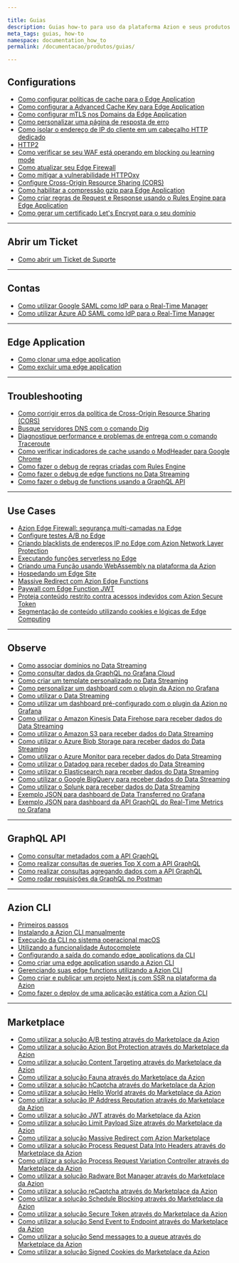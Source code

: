 ```yaml
---

title: Guias
description: Guias how-to para uso da plataforma Azion e seus produtos.
meta_tags: guias, how-to
namespace: documentation_how_to
permalink: /documentacao/produtos/guias/

---
```



## Configurations

- [Como configurar políticas de cache para o Edge Application](/pt-br/documentacao/produtos/guias/edge-caching/)
- [Como configurar a Advanced Cache Key para Edge Application](/pt-br/documentacao/produtos/guias/desempenho-apis-sites-application-acceleration/)
- [Como configurar mTLS nos Domains da Edge Application](/pt-br/documentacao/produtos/guias/mtls/)
- [Como personalizar uma página de resposta de erro](/pt-br/documentacao/produtos/guias/personalizar-pagina-resposta-erro/)
- [Como isolar o endereço de IP do cliente em um cabeçalho HTTP dedicado](/pt-br/documentacao/produtos/guias/ip-original-header/)
- [HTTP2](/pt-br/documentacao/produtos/guias/http2/)
- [Como verificar se seu WAF está operando em blocking ou learning mode](/pt-br/documentacao/produtos/guias/como-verificar-modo-do-seu-waf/)
- [Como atualizar seu Edge Firewall](/pt-br/documentacao/produtos/guias/como-atualizar-seu-edge-firewall/)
- [Como mitigar a vulnerabilidade HTTPOxy](/pt-br/documentacao/produtos/guias/como-mitigar-vulnerabilidade-httpoxy/)
- [Configure Cross-Origin Resource Sharing (CORS)](/pt-br/documentacao/produtos/guias/cross-origin-resource-sharing-cors/)
- [Como habilitar a compressão gzip para Edge Application](/pt-br/documentacao/produtos/guias/use-gzip-mime-types/)
- [Como criar regras de Request e Response usando o Rules Engine para Edge Application](/pt-br/documentacao/produtos/guias/sites-estaticos-na-edge/)
- [Como gerar um certificado Let's Encrypt para o seu domínio](/pt-br/documentacao/produtos/guias/como-gerar-um-certificado-lets-encrypt/)

---

## Abrir um Ticket

- [Como abrir um Ticket de Suporte](/pt-br/documentacao/produtos/guias/abrir-tickets/)

---

## Contas

- [Como utilizar Google SAML como IdP para o Real-Time Manager](/pt-br/documentacao/produtos/guias/sso-google-saml/)
- [Como utilizar Azure AD SAML como IdP para o Real-Time Manager](/pt-br/documentacao/produtos/guias/sso-azure-saml/)

---

## Edge Application

- [Como clonar uma edge application](/pt-br/documentacao/produtos/guias/clonar-edge-application/)
- [Como excluir uma edge application](/pt-br/documentacao/produtos/guias/excluir-edge-application/)

---

## Troubleshooting

- [Como corrigir erros da política de Cross-Origin Resource Sharing (CORS)](/pt-br/documentacao/produtos/guias/erros-cors/)
- [Busque servidores DNS com o comando Dig](/pt-br/documentacao/produtos/guias/executar-o-comando-dig/)
- [Diagnostique performance e problemas de entrega com o comando Traceroute](/pt-br/documentacao/produtos/guias/executar-o-comando-traceroute/)
- [Como verificar indicadores de cache usando o ModHeader para Google Chrome](/pt-br/documentacao/produtos/guias/verificar-tempo-de-cache-da-pagina/)
- [Como fazer o debug de regras criadas com Rules Engine](/pt-br/documentacao/produtos/guias/debug-regras/)
- [Como fazer o debug de edge functions no Data Streaming](/pt-br/documentacao/produtos/guias/debugging-functions-data-streaming/)
- [Como fazer o debug de functions usando a GraphQL⁠ API](/pt-br/documentacao/produtos/guias/debugging-functions-graphql/)

---

## Use Cases

- [Azion Edge Firewall: segurança multi-camadas na Edge](/pt-br/documentacao/produtos/guias/edge-firewall/)
- [Configure testes A/B no Edge](/pt-br/documentacao/produtos/guias/ab-testing/)
- [Criando blacklists de endereços IP no Edge com Azion Network Layer Protection](/pt-br/documentacao/produtos/guias/blacklists-enderecos-ip-edge/)
- [Executando funções serverless no Edge](/pt-br/documentacao/produtos/guias/funcoes-serverless/)
- [Criando uma Função usando WebAssembly na plataforma da Azion](/pt-br/documentacao/produtos/guias/webassembly-na-plataforma-azion/)
- [Hospedando um Edge Site](/pt-br/documentacao/produtos/guias/hospedagem-edge-site/)
- [Massive Redirect com Azion Edge Functions](/pt-br/documentacao/produtos/guias/massive-redirect/)
- [Paywall com Edge Function JWT](/pt-br/documentacao/produtos/guias/paywall-edge-function-jwt/)
- [Proteja conteúdo restrito contra acessos indevidos com Azion Secure Token](/pt-br/documentacao/produtos/guias/secure-token/)
- [Segmentação de conteúdo utilizando cookies e lógicas de Edge Computing](/pt-br/documentacao/produtos/guias/segmentacao-conteudo/)

---

## Observe

- [Como associar domínios no Data Streaming](/pt-br/documentacao/produtos/guias/data-streaming-associar-dominios/)
- [Como consultar dados da GraphQL no Grafana Cloud](/pt-br/documentacao/produtos/guias/graphql-grafana-cloud/)
- [Como criar um template personalizado no Data Streaming](/pt-br/documentacao/produtos/guias/data-streaming-template-personalizado/)
- [Como personalizar um dashboard com o plugin da Azion no Grafana](/pt-br/documentacao/produtos/guias/azion-plugin-grafana/)
- [Como utilizar o Data Streaming](/pt-br/documentacao/produtos/guias/como-usar-data-streaming/)
- [Como utilizar um dashboard pré-configurado com o plugin da Azion no Grafana](/pt-br/documentacao/produtos/guias/azion-plugin-grafana-dash-pre-configurado/)
- [Como utilizar o Amazon Kinesis Data Firehose para receber dados do Data Streaming](/pt-br/documentacao/produtos/guias/amazon-kinesis-endpoint/)
- [Como utilizar o Amazon S3 para receber dados do Data Streaming](/pt-br/documentacao/produtos/guias/amazon-s3-endpoint/)
- [Como utilizar o Azure Blob Storage para receber dados do Data Streaming](/pt-br/documentacao/produtos/guias/azure-blob-endpoint/)
- [Como utilizar o Azure Monitor para receber dados do Data Streaming](/pt-br/documentacao/produtos/guias/azure-monitor-endpoint/)
- [Como utilizar o Datadog para receber dados do Data Streaming](/pt-br/documentacao/produtos/guias/datadog-endpoint/)
- [Como utilizar o Elasticsearch para receber dados do Data Streaming](/pt-br/documentacao/produtos/guias/elasticsearch-endpoint/)
- [Como utilizar o Google BigQuery para receber dados do Data Streaming](/pt-br/documentacao/produtos/guias/google-bigquery-endpoint/)
- [Como utilizar o Splunk para receber dados do Data Streaming](/pt-br/documentacao/produtos/guias/splunk-endpoint/)
- [Exemplo JSON para dashboard de Data Transferred no Grafana](/pt-br/documentacao/produtos/real-time-metrics/data-transferred-dash/)
- [Exemplo JSON para dashboard da API GraphQL do Real-Time Metrics no Grafana](/pt-br/documentacao/produtos/real-time-metrics/metrics-events-dash/)

---

## GraphQL API

- [Como consultar metadados com a API GraphQL](/pt-br/documentacao/produtos/guias/graphql-metadados/)
- [Como realizar consultas de queries Top X com a API GraphQL](/pt-br/documentacao/produtos/guias/graphql-query-top-x/)
- [Como realizar consultas agregando dados com a API GraphQL](/pt-br/documentacao/produtos/guias/graphql-dados-agregados/)
- [Como rodar requisições da GraphQL no Postman](/pt-br/documentacao/produtos/guias/consultar-graphql-postman/)

---

## Azion CLI

- [Primeiros passos](/pt-br/documentacao/produtos/cli/primeiros-passos/)
- [Instalando a Azion CLI manualmente](/pt-br/documentacao/produtos/guias/cli-instalando-manualmente/)
- [Execução da CLI no sistema operacional macOS](/pt-br/documentacao/produtos/guias/cli-executando-macos/)
- [Utilizando a funcionalidade Autocomplete](/pt-br/documentacao/produtos/guias/cli-auto-complete/)
- [Configurando a saída do comando edge_applications da CLI](/pt-br/documentacao/produtos/guias/cli-configuracao-saida/)
- [Como criar uma edge application usando a Azion CLI](/pt-br/documentacao/produtos/guias/cli-criando-edge-application/)
- [Gerenciando suas edge functions utilizando a Azion CLI](/pt-br/documentacao/produtos/guias/cli-gerenciando-edge-functions/)
- [Como criar e publicar um projeto Next.js com SSR na plataforma da Azion](/pt-br/documentacao/produtos/guias/nextjs-ssr-na-plataforma-azion/)
- [Como fazer o deploy de uma aplicação estática com a Azion CLI](/pt-br/documentacao/produtos/guias/cli-static-application/)

---

## Marketplace

- [Como utilizar a solução A/B testing através do Marketplace da Azion](/pt-br/documentacao/produtos/guias/ab-testing-marketplace/)
- [Como utilizar a solução Azion Bot Protection através do Marketplace da Azion](/pt-br/documentacao/produtos/guias/bot-protection/)
- [Como utilizar a solução Content Targeting através do Marketplace da Azion](/pt-br/documentacao/produtos/guias/content_target_mktp/)
- [Como utilizar a solução Fauna através do Marketplace da Azion](/pt-br/documentacao/produtos/guias/fauna/)
- [Como utilizar a solução hCaptcha através do Marketplace da Azion](/pt-br/documentacao/produtos/guias/hcaptcha/)
- [Como utilizar a solução Hello World através do Marketplace da Azion](/pt-br/documentacao/produtos/guias/helloworld/)
- [Como utilizar a solução IP Address Reputation através do Marketplace da Azion](/pt-br/documentacao/produtos/guias/ipaddress/)
- [Como utilizar a solução JWT através do Marketplace da Azion](/pt-br/documentacao/produtos/guias/jwt/)
- [Como utilizar a solução Limit Payload Size através do Marketplace da Azion](/pt-br/documentacao/produtos/guias/limitpayload/)
- [Como utilizar a solução Massive Redirect com Azion Marketplace](/pt-br/documentacao/produtos/guias/how-to-redirecionamento-massivo/)
- [Como utilizar a solução Process Request Data Into Headers através do Marketplace da Azion](/pt-br/documentacao/produtos/guias/requestdata/)
- [Como utilizar a solução Process Request Variation Controller através do Marketplace da Azion](/pt-br/documentacao/produtos/guias/requestvariation/)
- [Como utilizar a solução Radware Bot Manager através do Marketplace da Azion](/pt-br/documentacao/produtos/guias/radware/)
- [Como utilizar a solução reCaptcha através do Marketplace da Azion](/pt-br/documentacao/produtos/guias/recaptcha/)
- [Como utilizar a solução Schedule Blocking através do Marketplace da Azion](/pt-br/documentacao/produtos/guias/schedule-blocking/)
- [Como utilizar a solução Secure Token através do Marketplace da Azion](/pt-br/documentacao/produtos/guias/securetoken/)
- [Como utilizar a solução Send Event to Endpoint através do Marketplace da Azion](/pt-br/documentacao/produtos/guias/send-event/)
- [Como utilizar a solução Send messages to a queue através do Marketplace da Azion](/pt-br/documentacao/produtos/guias/sendmessages/)
- [Como utilizar a solução Signed Cookies do Marketplace da Azion](/pt-br/documentacao/produtos/guias/signed-cookies/)


